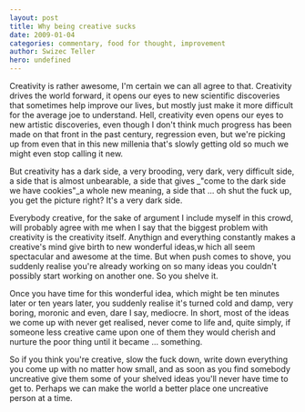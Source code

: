 ```yaml
---
layout: post
title: Why being creative sucks
date: 2009-01-04
categories: commentary, food for thought, improvement
author: Swizec Teller
hero: undefined
---
```


Creativity is rather awesome, I'm certain we can all agree to that. Creativity drives the world forward, it opens our eyes to new scientific discoveries that sometimes help improve our lives, but mostly just make it more difficult for the average joe to understand. Hell, creativity even opens our eyes to new artistic discoveries, even though I don't think much progress has been made on that front in the past century, regression even, but we're picking up from even that in this new millenia that's slowly getting old so much we might even stop calling it new.

But creativity has a dark side, a very brooding, very dark, very difficult side, a side that is almost unbearable, a side that gives _"come to the dark side we have cookies"_a whole new meaning, a side that ... oh shut the fuck up, you get the picture right? It's a very dark side.

Everybody creative, for the sake of argument I include myself in this crowd, will probably agree with me when I say that the biggest problem with creativity is the creativity itself. Anythign and everything constantly makes a creative's mind give birth to new wonderful ideas,w hich all seem spectacular and awesome at the time. But when push comes to shove, you suddenly realise you're already working on so many ideas you couldn't possibly start working on another one. So you shelve it.

Once you have time for this wonderful idea, which might be ten minutes later or ten years later, you suddenly realise it's turned cold and damp, very boring, moronic and even, dare I say, mediocre. In short, most of the ideas we come up with never get realised, never come to life and, quite simply, if someone less creative came upon one of them they would cherish and nurture the poor thing until it became ... something.

So if you think you're creative, slow the fuck down, write down everything you come up with no matter how small, and as soon as you find somebody uncreative give them some of your shelved ideas you'll never have time to get to. Perhaps we can make the world a better place one uncreative person at a time.
